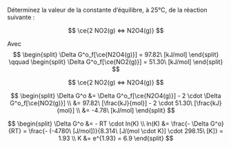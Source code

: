::: {.Exercise data-latex=""}

Déterminez la valeur de la constante d'équilibre, à 25°C, de la réaction suivante : 

$$
\ce{2 NO2(g) <=> N2O4(g)}
$$

Avec 
$$
\begin{split}
\Delta G^o_f[\ce{N2O4(g)}] = 97.82\ [kJ/mol]
\end{split}
\qquad
\begin{split}
\Delta G^o_f[\ce{NO2(g)}] = 51.30\ [kJ/mol]
\end{split}
$$

\vspace{\stretch{1}}

:::

::: {.Answer data-latex=""}

$$
\ce{2 NO2(g) <=> N2O4(g)}
$$

$$
\begin{split}
\Delta G^o &= \Delta G^o_f[\ce{N2O4(g)}] - 2 \cdot \Delta G^o_f[\ce{NO2(g)}] \\
&= 97.82\ [\frac{kJ}{mol}] - 2 \cdot 51.30\ [\frac{kJ}{mol}] \\
&= -4.78\ [kJ/mol]
\end{split}
$$

$$
\begin{split}
\Delta G^o &= - RT \cdot ln(K) \\
ln(K) &= \frac{- \Delta G^o}{RT} = \frac{- (-4780\ [J/mol])}{8.314\ [J/(mol \cdot K)] \cdot 298.15\ [K]} = 1.93 \\
K &= e^{1.93} = 6.9
\end{split}
$$

\clearpage

:::
